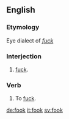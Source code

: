 ==English==

===Etymology===
Eye dialect of ''[[fuck]]''

===Interjection===
{{en-interj}}

# {{context|vulgar|Northern England|lang=en}} [[fuck]].

===Verb===
{{en-verb}}

# {{context|vulgar|Northern England|lang=en}} To [[fuck]].

[[de:fook]]
[[it:fook]]
[[sv:fook]]